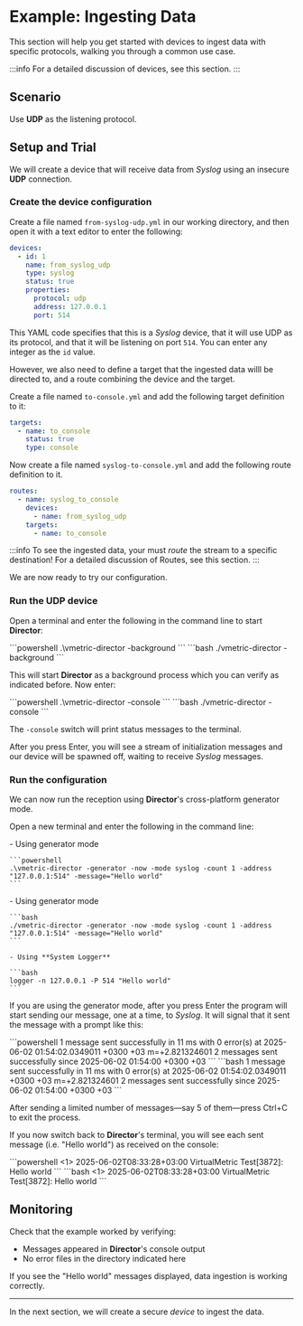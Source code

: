 
# Example: Ingesting Data

This section will help you get started with devices to ingest data with specific protocols, walking you through a common use case.

:::info
For a detailed discussion of devices, see <Topic id="devices-overview-config">this section</Topic>.
:::

## Scenario

Use **UDP** as the listening protocol.

## Setup and Trial

<Include id="config-files-execution" />

We will create a device that will receive data from _Syslog_ using an insecure **UDP** connection.

### Create the device configuration

Create a file named `from-syslog-udp.yml` in our working directory, and then open it with a text editor to enter the following:

```yaml title="from-syslog-udp.yml"
devices:
  - id: 1
    name: from_syslog_udp
    type: syslog
    status: true
    properties:
      protocol: udp
      address: 127.0.0.1
      port: 514
```

This YAML code specifies that this is a _Syslog_ device, that it will use UDP as its protocol, and that it will be listening on port `514`. You can enter any integer as the `id` value.

<Include id="component-enablement" />

However, we also need to define a target that the ingested data willl be directed to, and a route combining the device and the target.

Create a file named `to-console.yml` and add the following target definition to it:

```yaml title="to-console.yml"
targets:
  - name: to_console
    status: true
    type: console
```

Now create a file named `syslog-to-console.yml` and add the following route definition to it.

```yaml title="syslog-to-console.yml"
routes:
  - name: syslog_to_console
    devices:
      - name: from_syslog_udp
    targets:
      - name: to_console
```

:::info
To see the ingested data, your must _route_ the stream to a specific destination! For a detailed discussion of Routes, see <Topic id="routes-config">this section</Topic>.
:::

We are now ready to try our configuration.

### Run the UDP device

Open a terminal and enter the following in the command line to start **Director**:

<Tabs>
  <TabItem value="powershell" label="PowerShell" default>
    ```powershell
    .\vmetric-director -background
    ```
  </TabItem>
  <TabItem value="bash" label="Bash">
    ```bash
    ./vmetric-director -background
    ```
  </TabItem>
</Tabs>

This will start **Director** as a background process which you can verify as <Topic id="single-node-deployment-director-post">indicated before</Topic>. Now enter:

<Tabs>
  <TabItem value="powershell" label="PowerShell" default>
    ```powershell
    .\vmetric-director -console
    ```
  </TabItem>
  <TabItem value="bash" label="Bash">
    ```bash
    ./vmetric-director -console
    ```
  </TabItem>
</Tabs>

The `-console` switch will print status messages to the terminal.

After you press <kb-short>Enter</kb-short>, you will see a stream of initialization messages and our device will be spawned off, waiting to receive _Syslog_ messages.

### Run the configuration

We can now run the reception using **Director**'s cross-platform generator mode.

Open a new terminal and enter the following in the command line:

<Tabs>
  <TabItem value="powershell" label="PowerShell" default>
    - Using generator mode

    ```powershell
    .\vmetric-director -generator -now -mode syslog -count 1 -address "127.0.0.1:514" -message="Hello world"
    ```
  </TabItem>
  <TabItem value="bash" label="Bash">
    - Using generator mode
  
    ```bash
    ./vmetric-director -generator -now -mode syslog -count 1 -address "127.0.0.1:514" -message="Hello world"
    ```
    
    - Using **System Logger**

    ```bash
    logger -n 127.0.0.1 -P 514 "Hello world"
    ```
  </TabItem>
</Tabs>

<Include id="generator-usage" />

If you are using the generator mode, after you press <kb-short>Enter</kb-short> the program will start sending our message, one at a time, to _Syslog_. It will signal that it sent the message with a prompt like this:

<Tabs>
  <TabItem value="powershell" label="PowerShell" default>
    ```powershell
    1 message sent successfully in 11 ms with 0 error(s) at 2025-06-02 01:54:02.0349011 +0300 +03 m=+2.821324601
    2 messages sent successfully since 2025-06-02 01:54:00 +0300 +03
    ```
  </TabItem>
  <TabItem value="bash" label="Bash">
    ```bash
    1 message sent successfully in 11 ms with 0 error(s) at 2025-06-02 01:54:02.0349011 +0300 +03 m=+2.821324601
    2 messages sent successfully since 2025-06-02 01:54:00 +0300 +03
    ```
  </TabItem>
</Tabs>

After sending a limited number of messages&mdash;say 5 of them&mdash;press <kb-short>Ctrl+C</kb-short> to exit the process.

If you now switch back to **Director**'s terminal, you will see each sent message (i.e. "Hello world") as received on the console:

<Tabs>
  <TabItem value="powershell" label="PowerShell" default>
    ```powershell
    <1> 2025-06-02T08:33:28+03:00 VirtualMetric Test[3872]: Hello world
    ```
  </TabItem>
  <TabItem value="bash" label="Bash">
    ```bash
    <1> 2025-06-02T08:33:28+03:00 VirtualMetric Test[3872]: Hello world
    ```
  </TabItem>
</Tabs>

## Monitoring

Check that the example worked by verifying:

- Messages appeared in **Director**'s console output
- No error files in the directory indicated <Topic id="examples-logging-setup">here</Topic>

If you see the "Hello world" messages displayed, data ingestion is working correctly.

---

In the next section, we will create a secure _device_ to ingest the data.

